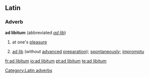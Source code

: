 {{wikipedia}}
==Latin==

===Adverb===
'''ad libitum'''  (abbreviated ''[[ad lib]]'')

# {{music|lang=la}} at one's [[pleasure]]
# [[ad lib]] (without [[advance]]d [[preparation]]); [[spontaneously]]; [[impromptu]]

[[Category:Latin adverbs]]

[[fr:ad libitum]]
[[io:ad libitum]]
[[pt:ad libitum]]
[[te:ad libitum]]